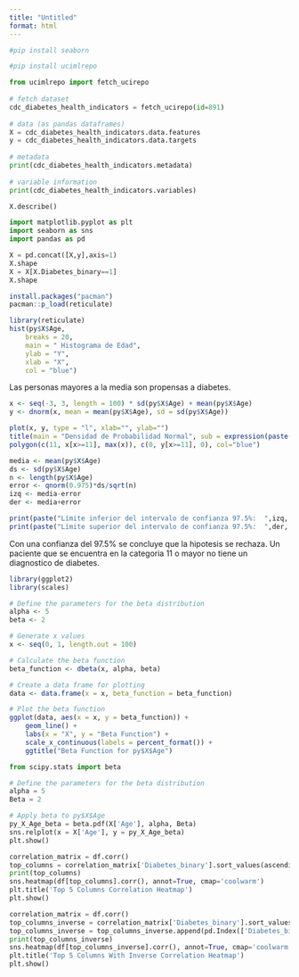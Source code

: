 ```yaml
---
title: "Untitled"
format: html
---
```

```python
#pip install seaborn
```

```python
#pip install ucimlrepo
```

```python
from ucimlrepo import fetch_ucirepo 
  
# fetch dataset 
cdc_diabetes_health_indicators = fetch_ucirepo(id=891) 
  
# data (as pandas dataframes) 
X = cdc_diabetes_health_indicators.data.features 
y = cdc_diabetes_health_indicators.data.targets 
  
# metadata 
print(cdc_diabetes_health_indicators.metadata) 
  
# variable information 
print(cdc_diabetes_health_indicators.variables) 
```

```python
X.describe()
```

```python
import matplotlib.pyplot as plt
import seaborn as sns
import pandas as pd

X = pd.concat([X,y],axis=1)
X.shape
X = X[X.Diabetes_binary==1]
X.shape
```

```r
install.packages("pacman")
pacman::p_load(reticulate)
```

```r
library(reticulate)
hist(py$X$Age,
    breaks = 20,
    main = " Histograma de Edad",
    ylab = "Y",
    xlab = "X", 
    col = "blue")
```

Las personas mayores a la media son propensas a diabetes.
```r
x <- seq(-3, 3, length = 100) * sd(py$X$Age) + mean(py$X$Age)
y <- dnorm(x, mean = mean(py$X$Age), sd = sd(py$X$Age))

plot(x, y, type = "l", xlab="", ylab="")
title(main = "Densidad de Probabilidad Normal", sub = expression(paste(mu == mean(py$X$Age), " y ", sigma == 1)))
polygon(c(11, x[x>=11], max(x)), c(0, y[x>=11], 0), col="blue")
```

```r
media <- mean(py$X$Age)
ds <- sd(py$X$Age)
n <- length(py$X$Age)
error <- qnorm(0.975)*ds/sqrt(n)
izq <- media-error
der <- media+error

print(paste("Límite inferior del intervalo de confianza 97.5%:  ",izq, sep=""))
print(paste("Límite superior del intervalo de confianza 97.5%:  ",der, sep=""))
```

Con una confianza del 97.5% se concluye que la hipotesis se rechaza.
Un paciente que se encuentra en la categoria 11 o mayor no tiene un diagnostico de diabetes.

```r
library(ggplot2)
library(scales)

# Define the parameters for the beta distribution
alpha <- 5
beta <- 2

# Generate x values
x <- seq(0, 1, length.out = 100)

# Calculate the beta function
beta_function <- dbeta(x, alpha, beta)

# Create a data frame for plotting
data <- data.frame(x = x, beta_function = beta_function)

# Plot the beta function
ggplot(data, aes(x = x, y = beta_function)) +
    geom_line() +
    labs(x = "X", y = "Beta Function") +
    scale_x_continuous(labels = percent_format()) +
    ggtitle("Beta Function for py$X$Age")

```

```python
from scipy.stats import beta

# Define the parameters for the beta distribution
alpha = 5
Beta = 2

# Apply beta to py$X$Age
py_X_Age_beta = beta.pdf(X['Age'], alpha, Beta)
sns.relplot(x = X['Age'], y = py_X_Age_beta)
plt.show()
```

```python
correlation_matrix = df.corr()
top_columns = correlation_matrix['Diabetes_binary'].sort_values(ascending=False).head(5).index
print(top_columns)
sns.heatmap(df[top_columns].corr(), annot=True, cmap='coolwarm')
plt.title('Top 5 Columns Correlation Heatmap')
plt.show()
```

```python
correlation_matrix = df.corr()
top_columns_inverse = correlation_matrix['Diabetes_binary'].sort_values(ascending=True).head(4).index
top_columns_inverse = top_columns_inverse.append(pd.Index(['Diabetes_binary']))
print(top_columns_inverse)
sns.heatmap(df[top_columns_inverse].corr(), annot=True, cmap='coolwarm')
plt.title('Top 5 Columns With Inverse Correlation Heatmap')
plt.show()
``` 

